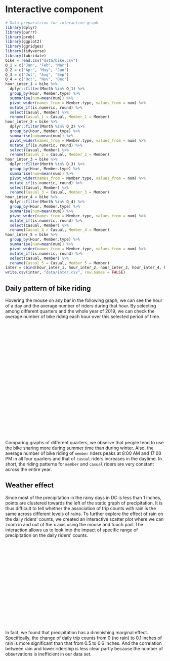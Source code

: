 # Interactive component

```r
# Data preparatrion for interactive graph
library(dplyr)
library(purrr)
library(prob)
library(ggplot2)
library(ggridges)
library(tidyverse)
library(lubridate)
bike = read.csv("data/bike.csv")
Q_1 = c("Jan", "Feb", "Mar")
Q_2 = c("Apr", "May", "Jun")
Q_3 = c("Jul", "Aug", "Sep")
Q_4 = c("Oct", "Nov", "Dec")
hour_inter_1 = bike %>% 
  dplyr::filter(Month %in% Q_1) %>%
  group_by(Hour, Member.type) %>%
  summarise(num=mean(num)) %>%
  pivot_wider(names_from = Member.type, values_from = num) %>%
  mutate_if(is.numeric, round) %>%
  select(Casual, Member) %>%
  rename(Casual_1 = Casual, Member_1 = Member)
hour_inter_2 = bike %>% 
  dplyr::filter(Month %in% Q_2) %>%
  group_by(Hour, Member.type) %>%
  summarise(num=mean(num)) %>%
  pivot_wider(names_from = Member.type, values_from = num) %>%
  mutate_if(is.numeric, round) %>%
  select(Casual, Member) %>%
  rename(Casual_2 = Casual, Member_2 = Member)
hour_inter_3 = bike %>% 
  dplyr::filter(Month %in% Q_3) %>%
  group_by(Hour, Member.type) %>%
  summarise(num=mean(num)) %>%
  pivot_wider(names_from = Member.type, values_from = num) %>%
  mutate_if(is.numeric, round) %>%
  select(Casual, Member) %>%
  rename(Casual_3 = Casual, Member_3 = Member)
hour_inter_4 = bike %>% 
  dplyr::filter(Month %in% Q_4) %>%
  group_by(Hour, Member.type) %>%
  summarise(num=mean(num)) %>%
  pivot_wider(names_from = Member.type, values_from = num) %>%
  mutate_if(is.numeric, round) %>%
  select(Casual, Member) %>%
  rename(Casual_4 = Casual, Member_4 = Member)
hour_inter_5 = bike %>% 
  group_by(Hour, Member.type) %>%
  summarise(num=mean(num)) %>%
  pivot_wider(names_from = Member.type, values_from = num) %>%
  mutate_if(is.numeric, round) %>%
  select(Casual, Member) %>%
  rename(Casual_5 = Casual, Member_5 = Member)
inter = cbind(hour_inter_1, hour_inter_2, hour_inter_3, hour_inter_4, hour_inter_5)
write.csv(inter, "data/inter.csv", row.names = FALSE)
```



## Daily pattern of bike riding

Hovering the mouse on any bar in the following graph, we can see the hour of a day and the average number of riders during that hour. By selecting among different quarters and the whole year of 2019, we can check the average number of bike riding each hour over this selected period of time. 

<script src="https://d3js.org/d3.v6.js"></script>
<svg width="1000" height="700" id="part2_svg"></svg>
<script src="part2.js"></script>

Comparing graphs of different quarters, we observe that people tend to use the bike sharing more during summer time than during winter. Also, the average number of bike riding of `member` riders peaks at 8:00 AM and 17:00 PM in all four quarters and that of `casual` riders increases in the daytime. In short, the riding patterns for `member` and `casual` riders are very constant across the entire year. 

## Weather effect

Since most of the precipitation in the rainy days in DC is less than 1 inches, points are clustered towards the left of the static graph of precipitation. It is thus difficult to tell whether the association of trip counts with rain is the same across different levels of rains. To further explore the effect of rain on the daily riders' counts, we created an interactive scatter plot where we can zoom in and out of the x axis using the mouse and touch pad. The interaction allows us to look into the impact of specific range of precipitation on the daily riders' counts. 

<svg width="960" height="500" id="part3_svg"></svg>
<script src="part3.js"></script>

In fact, we found that precipitation has a diminishing marginal effect. Specifically, the change of daily trip counts from 0 (no rain) to 0.1 inches of rain is more significant than that from 0.5 to 0.6 inches. And the correlation between rain and lower ridership is less clear partly because the number of observations is inefficient in our data set.